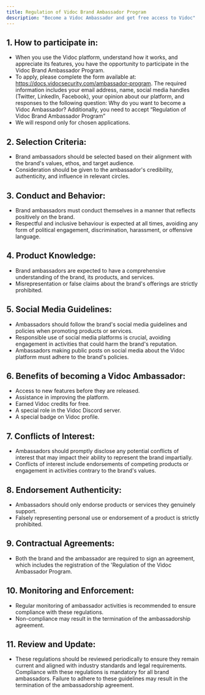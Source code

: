 ```yaml
---
title: Regulation of Vidoc Brand Ambassador Program
description: "Become a Vidoc Ambassador and get free access to Vidoc"
---
```



## 1. How to participate in:

- When you use the Vidoc platform, understand how it works, and appreciate its
  features, you have the opportunity to participate in the Vidoc Brand Ambassador
  Program.
- To apply, please complete the form available at:
  https://docs.vidocsecurity.com/ambassador-program. The required information
  includes your email address, name, social media handles (Twitter, LinkedIn,
  Facebook), your opinion about our platform, and responses to the following question:
  Why do you want to become a Vidoc Ambassador?
  Additionally, you need to accept “Regulation of Vidoc Brand Ambassador Program”
- We will respond only for chosen applications.

## 2. Selection Criteria:

- Brand ambassadors should be selected based on their alignment with the brand's
  values, ethos, and target audience.
- Consideration should be given to the ambassador's credibility, authenticity, and
  influence in relevant circles.

## 3. Conduct and Behavior:

- Brand ambassadors must conduct themselves in a manner that reflects positively on
  the brand.
- Respectful and inclusive behaviour is expected at all times, avoiding any form of
  political engagement, discrimination, harassment, or offensive language.

## 4. Product Knowledge:

- Brand ambassadors are expected to have a comprehensive understanding of the brand,
  its products, and services.
- Misrepresentation or false claims about the brand's offerings are strictly prohibited.

## 5. Social Media Guidelines:

- Ambassadors should follow the brand's social media guidelines and policies when
  promoting products or services.
- Responsible use of social media platforms is crucial, avoiding engagement in
  activities that could harm the brand's reputation.
- Ambassadors making public posts on social media about the Vidoc platform must
  adhere to the brand's policies.

## 6. Benefits of becoming a Vidoc Ambassador:

- Access to new features before they are released.
- Assistance in improving the platform.
- Earned Vidoc credits for free.
- A special role in the Vidoc Discord server.
- A special badge on Vidoc profile.

## 7. Conflicts of Interest:

- Ambassadors should promptly disclose any potential conflicts of interest that may
  impact their ability to represent the brand impartially.
- Conflicts of interest include endorsements of competing products or engagement in
  activities contrary to the brand's values.

## 8. Endorsement Authenticity:

- Ambassadors should only endorse products or services they genuinely support.
- Falsely representing personal use or endorsement of a product is strictly prohibited.

## 9. Contractual Agreements:

- Both the brand and the ambassador are required to sign an agreement, which includes
  the registration of the 'Regulation of the Vidoc Ambassador Program.

## 10. Monitoring and Enforcement:

- Regular monitoring of ambassador activities is recommended to ensure compliance
  with these regulations.
- Non-compliance may result in the termination of the ambassadorship agreement.

## 11. Review and Update:

- These regulations should be reviewed periodically to ensure they remain current and
  aligned with industry standards and legal requirements.
  Compliance with these regulations is mandatory for all brand ambassadors. Failure to
  adhere to these guidelines may result in the termination of the ambassadorship
  agreement.
